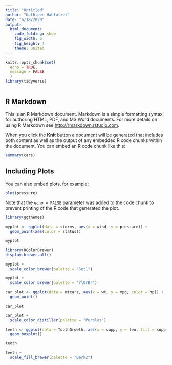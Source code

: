 ```yaml
---
title: "Untitled"
author: "Kathleen Hablutzel"
date: "6/18/2020"
output:
  html_document:
    code_folding: show
    fig_width: 6
    fig_height: 4
    theme: united
---
```


```r
knitr::opts_chunk$set(
  echo = TRUE,
  message = FALSE
  )
library(tidyverse)
```

```r

```


## R Markdown

This is an R Markdown document. Markdown is a simple formatting syntax for authoring HTML, PDF, and MS Word documents. For more details on using R Markdown see <http://rmarkdown.rstudio.com>.

When you click the **Knit** button a document will be generated that includes both content as well as the output of any embedded R code chunks within the document. You can embed an R code chunk like this:

```r
summary(cars)
```

## Including Plots

You can also embed plots, for example:

```r
plot(pressure)
```

Note that the `echo = FALSE` parameter was added to the code chunk to prevent printing of the R code that generated the plot.


```r
library(ggthemes)

myplot <- ggplot(data = storms, aes(x = wind, y = pressure)) +
  geom_point(aes(color = status))

myplot
```

```r
library(RColorBrewer)
display.brewer.all()
```

```r


myplot +
  scale_color_brewer(palette = "Set1")
```

```r
myplot +
  scale_color_brewer(palette = "YlOrBr")
```


```r
car_plot <- ggplot(data = mtcars, aes(x = wt, y = mpg, color = hp)) +
  geom_point()

car_plot
```

```r
car_plot +
  scale_color_distiller(palette = "Purples")
```

```r
teeth <- ggplot(data = ToothGrowth, aes(x = supp, y = len, fill = supp)) +
  geom_boxplot()

teeth
```

```r
teeth +
  scale_fill_brewer(palette = "Dark2")
```

